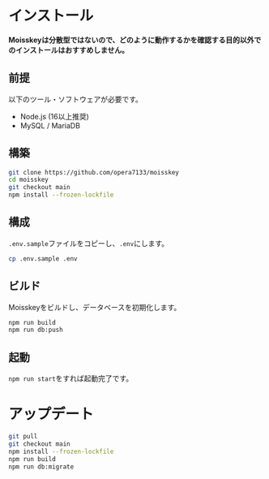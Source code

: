 # インストール

**Moisskeyは分散型ではないので、どのように動作するかを確認する目的以外でのインストールはおすすめしません。**

## 前提

以下のツール・ソフトウェアが必要です。

* Node.js (16以上推奨)
* MySQL / MariaDB

## 構築

```bash
git clone https://github.com/opera7133/moisskey
cd moisskey
git checkout main
npm install --frozen-lockfile
```

## 構成

`.env.sample`ファイルをコピーし、`.env`にします。

```bash
cp .env.sample .env
```

## ビルド

Moisskeyをビルドし、データベースを初期化します。

```bash
npm run build
npm run db:push
```

## 起動

`npm run start`をすれば起動完了です。

# アップデート

```bash
git pull
git checkout main
npm install --frozen-lockfile
npm run build
npm run db:migrate
```
